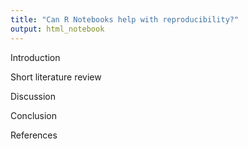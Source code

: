 ```yaml
---
title: "Can R Notebooks help with reproducibility?"
output: html_notebook
---
```


Introduction

Short literature review

Discussion

Conclusion

References
